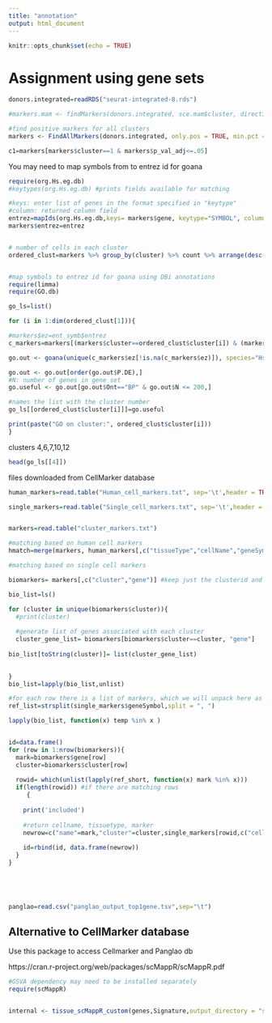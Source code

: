 ```yaml
---
title: "annotation"
output: html_document
---
```


```r
knitr::opts_chunk$set(echo = TRUE)
```

# Assignment using gene sets

```r
donors.integrated=readRDS("seurat-integrated-8.rds")

```



```r
#markers.mam <- findMarkers(donors.integrated, sce.mam$cluster, direction="up", lfc=1)

#find positive markers for all clusters
markers <- FindAllMarkers(donors.integrated, only.pos = TRUE, min.pct = 0.25, logfc.threshold = 1)

c1=markers[markers$cluster==1 & markers$p_val_adj<=.05]

```

You may need to map symbols from to entrez id for goana

```r
require(org.Hs.eg.db)
#keytypes(org.Hs.eg.db) #prints fields available for matching

#keys: enter list of genes in the format specified in "keytype"
#column: returned column field
entrez=mapIds(org.Hs.eg.db,keys= markers$gene, keytype="SYMBOL", column=("ENTREZID"))
markers$entrez=entrez


# number of cells in each cluster
ordered_clust=markers %>% group_by(cluster) %>% count %>% arrange(desc(n))



```

```r
#map symbols to entrez id for goana using DBi annotations
require(limma)
require(GO.db)

go_ls=list()

for (i in 1:dim(ordered_clust[1])){

#markers$ez=ent_symb$entrez
c_markers=markers[(markers$cluster==ordered_clust$cluster[i]) & (markers$p_val_adj<=.05), ]

go.out <- goana(unique(c_markers$ez[!is.na(c_markers$ez)]), species="Hs",  universe=NULL)

go.out <- go.out[order(go.out$P.DE),]
#N: number of genes in gene set
go.useful <- go.out[go.out$Ont=="BP" & go.out$N <= 200,]

#names the list with the cluster number
go_ls[[ordered_clust$cluster[i]]]=go.useful

print(paste("GO on cluster:", ordered_clust$cluster[i]))
}

```

clusters 4,6,7,10,12
```r
head(go_ls[[4]])

```




files downloaded from CellMarker database
```r
human_markers=read.table("Human_cell_markers.txt", sep='\t',header = TRUE, stringsAsFactors = F)

single_markers=read.table("Single_cell_markers.txt", sep='\t',header = TRUE, stringsAsFactors = F)


markers=read.table("cluster_markers.txt")
```



```r

#matching based on human cell markers
hmatch=merge(markers, human_markers[,c("tissueType","cellName","geneSymbol")],by.x="gene",by.y="geneSymbol") 

#matching based on single cell markers


```

```r
biomarkers= markers[,c("cluster","gene")] #keep just the clusterid and genenames

bio_list=ls()

for (cluster in unique(biomarkers$cluster)){
  #print(cluster)
  
  #generate list of genes associated with each cluster
  cluster_gene_list= biomarkers[biomarkers$cluster==cluster, "gene"]
  
bio_list[toString(cluster)]= list(cluster_gene_list)

  
}
bio_list=lapply(bio_list,unlist)

#for each row there is a list of markers, which we will unpack here as ref_list
ref_list=strsplit(single_markers$geneSymbol,split = ", ")

lapply(bio_list, function(x) temp %in% x ) 


id=data.frame()
for (row in 1:nrow(biomarkers)){
  mark=biomarkers$gene[row]
  cluster=biomarkers$cluster[row]
  
  rowid= which(unlist(lapply(ref_short, function(x) mark %in% x)))
  if(length(rowid)) #if there are matching rows
     {
    
    print('included')
    
    #return cellname, tissuetype, marker
    newrow=c("name"=mark,"cluster"=cluster,single_markers[rowid,c("cellName","tissueType")])
    
    id=rbind(id, data.frame(newrow))
  }
}


  
 

```


```r
panglao=read.csv("panglao_output_top1gene.tsv",sep="\t")
```















## Alternative to CellMarker database
Use this package to access Cellmarker and Panglao db

https://cran.r-project.org/web/packages/scMappR/scMappR.pdf
```r
#GSVA dependency may need to be installed separately
require(scMappR)


internal <- tissue_scMappR_custom(genes,Signature,output_directory = "scMappR_Test_custom", toSave = TRUE)
```

